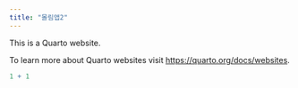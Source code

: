 ```yaml
---
title: "몰림앱2"
---
```


This is a Quarto website.

To learn more about Quarto websites visit <https://quarto.org/docs/websites>.

```r
1 + 1
```
